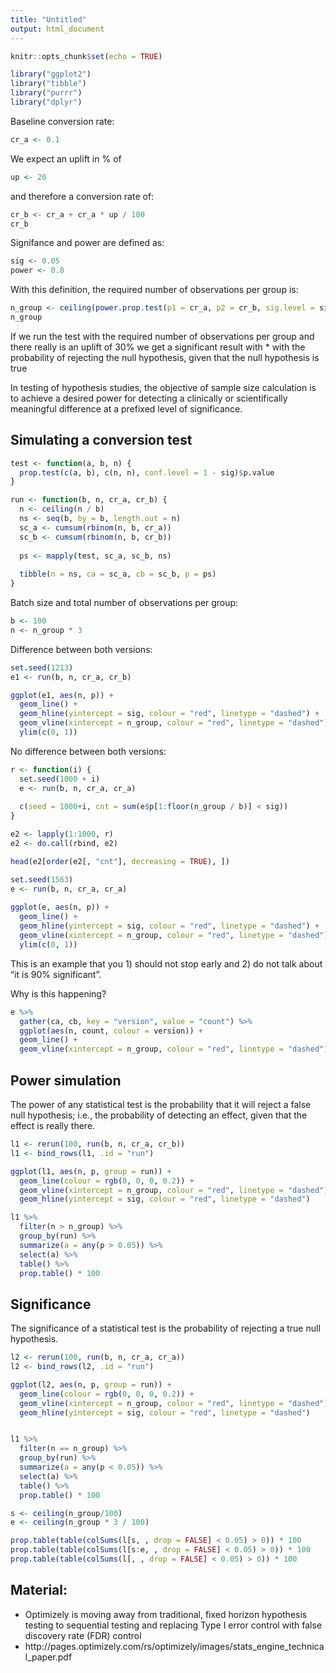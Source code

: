 ```yaml
---
title: "Untitled"
output: html_document
---
```


```r
knitr::opts_chunk$set(echo = TRUE)

library("ggplot2")
library("tibble")
library("purrr")
library("dplyr")
```

Baseline conversion rate:
```r
cr_a <- 0.1
```

We expect an uplift in % of
```r
up <- 20
```
and therefore a conversion rate of:
```r
cr_b <- cr_a + cr_a * up / 100
cr_b
```

Signifance and power are defined as:
```r
sig <- 0.05
power <- 0.8
```

With this definition, the required number of observations per group is:
```r
n_group <- ceiling(power.prop.test(p1 = cr_a, p2 = cr_b, sig.level = sig, power = power)$n)
n_group
```

If we run the test with the required number of observations per group and there
really is an uplift of 30% we get a significant result with
* with the probability of rejecting the null hypothesis, given that the null hypothesis is true


In testing of hypothesis studies, the objective of sample size calculation is to achieve a desired power for detecting a clinically or scientifically meaningful difference at a prefixed level of significance.


## Simulating a conversion test

```r
test <- function(a, b, n) { 
  prop.test(c(a, b), c(n, n), conf.level = 1 - sig)$p.value
}

run <- function(b, n, cr_a, cr_b) {
  n <- ceiling(n / b)
  ns <- seq(b, by = b, length.out = n)
  sc_a <- cumsum(rbinom(n, b, cr_a))
  sc_b <- cumsum(rbinom(n, b, cr_b))
  
  ps <- mapply(test, sc_a, sc_b, ns)
  
  tibble(n = ns, ca = sc_a, cb = sc_b, p = ps)
}
```

Batch size and total number of observations per group:
```r
b <- 100
n <- n_group * 3
```

Difference between both versions:
```r
set.seed(1213)
e1 <- run(b, n, cr_a, cr_b)

ggplot(e1, aes(n, p)) + 
  geom_line() + 
  geom_hline(yintercept = sig, colour = "red", linetype = "dashed") +
  geom_vline(xintercept = n_group, colour = "red", linetype = "dashed") +
  ylim(c(0, 1))
```

No difference between both versions:
```r
r <- function(i) {
  set.seed(1000 + i)
  e <- run(b, n, cr_a, cr_a)
  
  c(seed = 1000+i, cnt = sum(e$p[1:floor(n_group / b)] < sig))
}

e2 <- lapply(1:1000, r)
e2 <- do.call(rbind, e2)

head(e2[order(e2[, "cnt"], decreasing = TRUE), ])
```

```r
set.seed(1563)
e <- run(b, n, cr_a, cr_a)
  
ggplot(e, aes(n, p)) + 
  geom_line() + 
  geom_hline(yintercept = sig, colour = "red", linetype = "dashed") +
  geom_vline(xintercept = n_group, colour = "red", linetype = "dashed") +
  ylim(c(0, 1))
```

This is an example that you 1) should not stop early and 2) do not talk 
about "it is 90% significant".

Why is this happening?

```r
e %>%
  gather(ca, cb, key = "version", value = "count") %>%
  ggplot(aes(n, count, colour = version)) +
  geom_line() +
  geom_vline(xintercept = n_group, colour = "red", linetype = "dashed")
```


## Power simulation

The power of any statistical test is the probability that it will reject a false null hypothesis; 
i.e., the probability of detecting an effect, given that the effect is really there.

```r
l1 <- rerun(100, run(b, n, cr_a, cr_b))
l1 <- bind_rows(l1, .id = "run")

ggplot(l1, aes(n, p, group = run)) +
  geom_line(colour = rgb(0, 0, 0, 0.2)) + 
  geom_vline(xintercept = n_group, colour = "red", linetype = "dashed") +
  geom_hline(yintercept = sig, colour = "red", linetype = "dashed")

l1 %>%
  filter(n > n_group) %>%
  group_by(run) %>%
  summarize(a = any(p > 0.05)) %>%
  select(a) %>%
  table() %>%
  prop.table() * 100
```


## Significance

The significance of a statistical test is the probability of rejecting a true null hypothesis.

```r
l2 <- rerun(100, run(b, n, cr_a, cr_a))
l2 <- bind_rows(l2, .id = "run")

ggplot(l2, aes(n, p, group = run)) +
  geom_line(colour = rgb(0, 0, 0, 0.2)) + 
  geom_vline(xintercept = n_group, colour = "red", linetype = "dashed") +
  geom_hline(yintercept = sig, colour = "red", linetype = "dashed")


l1 %>%
  filter(n == n_group) %>%
  group_by(run) %>%
  summarize(a = any(p < 0.05)) %>%
  select(a) %>%
  table() %>%
  prop.table() * 100

```

```r
s <- ceiling(n_group/100)
e <- ceiling(n_group * 3 / 100)

prop.table(table(colSums(l[s, , drop = FALSE] < 0.05) > 0)) * 100
prop.table(table(colSums(l[s:e, , drop = FALSE] < 0.05) > 0)) * 100
prop.table(table(colSums(l[, , drop = FALSE] < 0.05) > 0)) * 100
```



## Material:

- Optimizely is moving away from traditional, fixed horizon hypothesis testing to sequential
testing and replacing Type I error control with false discovery rate (FDR) control
- http://pages.optimizely.com/rs/optimizely/images/stats_engine_technical_paper.pdf